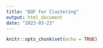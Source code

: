 ```yaml
---
title: "DQF For Clustering"
output: html_document
date: "2023-03-23"
---
```


```r
knitr::opts_chunk$set(echo = TRUE)
```
















